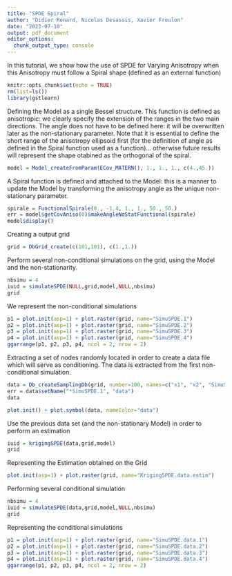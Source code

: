 ```yaml
---
title: "SPDE Spiral"
author: "Didier Renard, Nicolas Desassis, Xavier Freulon"
date: "2023-07-10"
output: pdf_document
editor_options: 
  chunk_output_type: console
---
```

<!-- SUMMARY: Perform Estimation with non-stationary covariance (anisotropy following a spiral) in the framework of SPDE  -->

<!-- CATEGORY: SPDE -->

In this tutorial, we show how the use of SPDE for Varying Anisotropy when this Anisotropy must follow a Spiral shape (defined as an external function)

```r
knitr::opts_chunk$set(echo = TRUE)
rm(list=ls())
library(gstlearn)
```

Defining the Model as a single Bessel structure. This function is defined as anisotropic: we clearly specify the extension of the ranges in the two main directions. The angle does not have to be defined here: it will be overwritten later as the non-stationary parameter. Note that it is essential to define the short range of the anisotropy ellipsoid first (for the definition of angle as defined in the Spiral function used as a function)... otherwise future results will represent the shape otabined as the orthogonal of the spiral.

```r
model = Model_createFromParam(ECov_MATERN(), 1., 1., 1., c(4.,45.))
```

A Spiral function is defined and attached to the Model: this is a manner to update the Model by transforming the anisotropy angle as the unique non-stationary parameter.

```r
spirale = FunctionalSpirale(0., -1.4, 1., 1., 50., 50.)
err = model$getCovAniso(0)$makeAngleNoStatFunctional(spirale)
model$display()
```

Creating a output grid

```r
grid = DbGrid_create(c(101,101), c(1.,1.)) 
```

Perform several non-conditional simulations on the grid, using the Model and the non-stationarity.

```r
nbsimu = 4
iuid = simulateSPDE(NULL,grid,model,NULL,nbsimu)
grid
```

We represent the non-conditional simulations

```r
p1 = plot.init(asp=1) + plot.raster(grid, name="SimuSPDE.1")
p2 = plot.init(asp=1) + plot.raster(grid, name="SimuSPDE.2")
p3 = plot.init(asp=1) + plot.raster(grid, name="SimuSPDE.3")
p4 = plot.init(asp=1) + plot.raster(grid, name="SimuSPDE.4")
ggarrange(p1, p2, p3, p4, ncol = 2, nrow = 2)
```

Extracting a set of nodes randomly located in order to create a data file which will serve as conditioning. The data is extracted from the first non-conditional simulation.

```r
data = Db_createSamplingDb(grid, number=100, names=c("x1", "x2", "SimuSPDE.1"))
err = data$setName("*SimuSPDE.1", "data")
data
```

```r
plot.init() + plot.symbol(data, nameColor="data")
```

Use the previous data set (and the non-stationary Model) in order to perform an estimation

```r
iuid = krigingSPDE(data,grid,model)
grid
```

Representing the Estimation obtained on the Grid

```r
plot.init(asp=1) + plot.raster(grid, name="KrigingSPDE.data.estim")
```

Performing several conditional simulation

```r
nbsimu = 4
iuid = simulateSPDE(data,grid,model,NULL,nbsimu)
grid
```

Representing the conditional simulations

```r
p1 = plot.init(asp=1) + plot.raster(grid, name="SimuSPDE.data.1")
p2 = plot.init(asp=1) + plot.raster(grid, name="SimuSPDE.data.2")
p3 = plot.init(asp=1) + plot.raster(grid, name="SimuSPDE.data.3")
p4 = plot.init(asp=1) + plot.raster(grid, name="SimuSPDE.data.4")
ggarrange(p1, p2, p3, p4, ncol = 2, nrow = 2)
```

